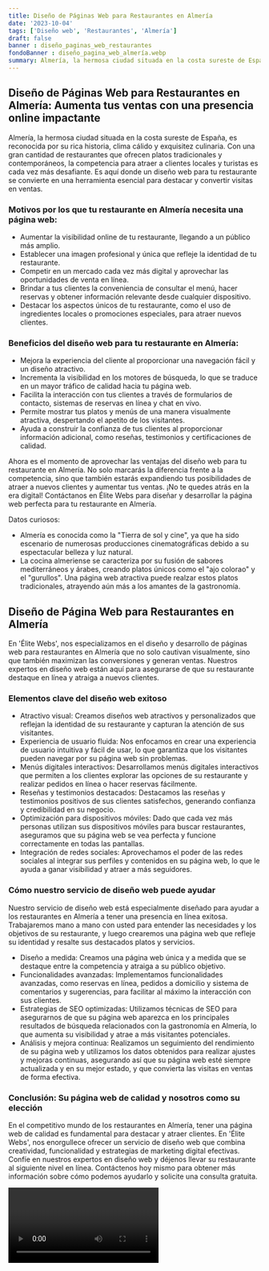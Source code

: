 ```yaml
---
title: Diseño de Páginas Web para Restaurantes en Almería
date: '2023-10-04'
tags: ['Diseño web', 'Restaurantes', 'Almería']
draft: false
banner : diseño_paginas_web_restaurantes
fondoBanner : diseño_pagina_web_almería.webp
summary: Almería, la hermosa ciudad situada en la costa sureste de España, es reconocida por su rica historia, clima cálido y exquisitez culinaria. Con una gran cantidad de restaurantes que ofrecen platos tradicionales y contemporáneos, la competencia para atraer a clientes locales y turistas es cada vez más desafiante. Es aquí donde un diseño web para tu restaurante se convierte en una herramienta esencial para destacar y convertir visitas en ventas.
---
```


## Diseño de Páginas Web para Restaurantes en Almería: Aumenta tus ventas con una presencia online impactante

Almería, la hermosa ciudad situada en la costa sureste de España, es reconocida por su rica historia, clima cálido y exquisitez culinaria. Con una gran cantidad de restaurantes que ofrecen platos tradicionales y contemporáneos, la competencia para atraer a clientes locales y turistas es cada vez más desafiante. Es aquí donde un diseño web para tu restaurante se convierte en una herramienta esencial para destacar y convertir visitas en ventas.

### Motivos por los que tu restaurante en Almería necesita una página web:
- Aumentar la visibilidad online de tu restaurante, llegando a un público más amplio.
- Establecer una imagen profesional y única que refleje la identidad de tu restaurante.
- Competir en un mercado cada vez más digital y aprovechar las oportunidades de venta en línea.
- Brindar a tus clientes la conveniencia de consultar el menú, hacer reservas y obtener información relevante desde cualquier dispositivo.
- Destacar los aspectos únicos de tu restaurante, como el uso de ingredientes locales o promociones especiales, para atraer nuevos clientes.

### Beneficios del diseño web para tu restaurante en Almería:
- Mejora la experiencia del cliente al proporcionar una navegación fácil y un diseño atractivo.
- Incrementa la visibilidad en los motores de búsqueda, lo que se traduce en un mayor tráfico de calidad hacia tu página web.
- Facilita la interacción con tus clientes a través de formularios de contacto, sistemas de reservas en línea y chat en vivo.
- Permite mostrar tus platos y menús de una manera visualmente atractiva, despertando el apetito de los visitantes.
- Ayuda a construir la confianza de tus clientes al proporcionar información adicional, como reseñas, testimonios y certificaciones de calidad.

Ahora es el momento de aprovechar las ventajas del diseño web para tu restaurante en Almería. No solo marcarás la diferencia frente a la competencia, sino que también estarás expandiendo tus posibilidades de atraer a nuevos clientes y aumentar tus ventas. ¡No te quedes atrás en la era digital! Contáctanos en Élite Webs para diseñar y desarrollar la página web perfecta para tu restaurante en Almería.

Datos curiosos:
- Almería es conocida como la "Tierra de sol y cine", ya que ha sido escenario de numerosas producciones cinematográficas debido a su espectacular belleza y luz natural.
- La cocina almeriense se caracteriza por su fusión de sabores mediterráneos y árabes, creando platos únicos como el "ajo colorao" y el "gurullos". Una página web atractiva puede realzar estos platos tradicionales, atrayendo aún más a los amantes de la gastronomía.

<GifSeo />

<Cta />

## Diseño de Página Web para Restaurantes en Almería

En 'Élite Webs', nos especializamos en el diseño y desarrollo de páginas web para restaurantes en Almería que no solo cautivan visualmente, sino que también maximizan las conversiones y generan ventas. Nuestros expertos en diseño web están aquí para asegurarse de que su restaurante destaque en línea y atraiga a nuevos clientes.

### Elementos clave del diseño web exitoso

- Atractivo visual: Creamos diseños web atractivos y personalizados que reflejan la identidad de su restaurante y capturan la atención de sus visitantes.
- Experiencia de usuario fluida: Nos enfocamos en crear una experiencia de usuario intuitiva y fácil de usar, lo que garantiza que los visitantes pueden navegar por su página web sin problemas.
- Menús digitales interactivos: Desarrollamos menús digitales interactivos que permiten a los clientes explorar las opciones de su restaurante y realizar pedidos en línea o hacer reservas fácilmente.
- Reseñas y testimonios destacados: Destacamos las reseñas y testimonios positivos de sus clientes satisfechos, generando confianza y credibilidad en su negocio.
- Optimización para dispositivos móviles: Dado que cada vez más personas utilizan sus dispositivos móviles para buscar restaurantes, aseguramos que su página web se vea perfecta y funcione correctamente en todas las pantallas.
- Integración de redes sociales: Aprovechamos el poder de las redes sociales al integrar sus perfiles y contenidos en su página web, lo que le ayuda a ganar visibilidad y atraer a más seguidores.

### Cómo nuestro servicio de diseño web puede ayudar

Nuestro servicio de diseño web está especialmente diseñado para ayudar a los restaurantes en Almería a tener una presencia en línea exitosa. Trabajaremos mano a mano con usted para entender las necesidades y los objetivos de su restaurante, y luego crearemos una página web que refleje su identidad y resalte sus destacados platos y servicios.

- Diseño a medida: Creamos una página web única y a medida que se destaque entre la competencia y atraiga a su público objetivo.
- Funcionalidades avanzadas: Implementamos funcionalidades avanzadas, como reservas en línea, pedidos a domicilio y sistema de comentarios y sugerencias, para facilitar al máximo la interacción con sus clientes.
- Estrategias de SEO optimizadas: Utilizamos técnicas de SEO para asegurarnos de que su página web aparezca en los principales resultados de búsqueda relacionados con la gastronomía en Almería, lo que aumenta su visibilidad y atrae a más visitantes potenciales.
- Análisis y mejora continua: Realizamos un seguimiento del rendimiento de su página web y utilizamos los datos obtenidos para realizar ajustes y mejoras continuas, asegurando así que su página web esté siempre actualizada y en su mejor estado, y que convierta las visitas en ventas de forma efectiva.

### Conclusión: Su página web de calidad y nosotros como su elección

En el competitivo mundo de los restaurantes en Almería, tener una página web de calidad es fundamental para destacar y atraer clientes. En 'Élite Webs', nos enorgullece ofrecer un servicio de diseño web que combina creatividad, funcionalidad y estrategias de marketing digital efectivas. Confíe en nuestros expertos en diseño web y déjenos llevar su restaurante al siguiente nivel en línea. Contáctenos hoy mismo para obtener más información sobre cómo podemos ayudarlo y solicite una consulta gratuita.

<Video />

<CtaBot job='Restaurantes' city='Almería'/>

<Gmaps query='Almería+españa+maps' />